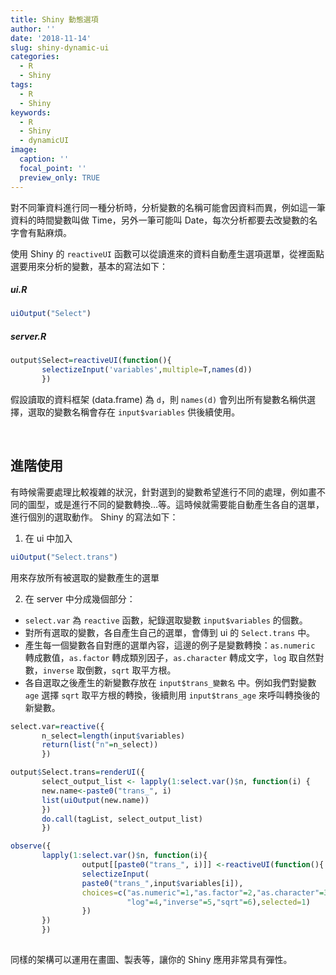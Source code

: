 ```yaml
---
title: Shiny 動態選項
author: ''
date: '2018-11-14'
slug: shiny-dynamic-ui
categories:
  - R
  - Shiny
tags:
  - R
  - Shiny
keywords:
  - R
  - Shiny
  - dynamicUI
image:
  caption: ''
  focal_point: ''
  preview_only: TRUE
---
```


對不同筆資料進行同一種分析時，分析變數的名稱可能會因資料而異，例如這一筆資料的時間變數叫做 Time，另外一筆可能叫 Date，每次分析都要去改變數的名字會有點麻煩。

使用 Shiny 的 `reactiveUI` 函數可以從讀進來的資料自動產生選項選單，從裡面點選要用來分析的變數，基本的寫法如下：

##### ui.R
```r
uiOutput("Select")
```

##### server.R
```r
output$Select=reactiveUI(function(){
       selectizeInput('variables',multiple=T,names(d))
       })
```

假設讀取的資料框架 (data.frame) 為 `d`，則 `names(d)` 會列出所有變數名稱供選擇，選取的變數名稱會存在 `input$variables` 供後續使用。

<br/>

## **進階使用**
有時候需要處理比較複雜的狀況，針對選到的變數希望進行不同的處理，例如畫不同的圖型，或是進行不同的變數轉換...等。這時候就需要能自動產生各自的選單，進行個別的選取動作。 Shiny 的寫法如下：

1. 在 ui 中加入
```r
uiOutput("Select.trans")
```
用來存放所有被選取的變數產生的選單


2. 在 server 中分成幾個部分：
+ `select.var` 為 `reactive` 函數，紀錄選取變數 `input$variables` 的個數。
+ 對所有選取的變數，各自產生自己的選單，會傳到 ui 的 `Select.trans` 中。
+ 產生每一個變數各自對應的選單內容，這邊的例子是變數轉換：`as.numeric` 轉成數值，`as.factor` 轉成類別因子，`as.character` 轉成文字，`log` 取自然對數，`inverse` 取倒數，`sqrt` 取平方根。
+ 各自選取之後產生的新變數存放在 `input$trans_變數名` 中。例如我們對變數 `age` 選擇 `sqrt` 取平方根的轉換，後續則用 `input$trans_age` 來呼叫轉換後的新變數。
```r
select.var=reactive({
       n_select=length(input$variables)
       return(list("n"=n_select))
       })

output$Select.trans=renderUI({
       select_output_list <- lapply(1:select.var()$n, function(i) {
       new.name<-paste0("trans_", i)
       list(uiOutput(new.name))
       })
       do.call(tagList, select_output_list)
       })

observe({
       lapply(1:select.var()$n, function(i){
                output[[paste0("trans_", i)]] <-reactiveUI(function(){
                selectizeInput(
                paste0("trans_",input$variables[i]),
                choices=c("as.numeric"=1,"as.factor"=2,"as.character"=3,
                          "log"=4,"inverse"=5,"sqrt"=6),selected=1)
                })
       })
       })
       
```

同樣的架構可以運用在畫圖、製表等，讓你的 Shiny 應用非常具有彈性。


